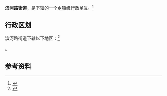 {{中国乡级行政区|62/03/02/001/000}}

'''滨河路街道'''，是{{PRC admin/fullname|62/03/02/001/000|3}}下辖的一个[[乡镇|乡镇]]级行政单位。<ref>{{PRC admin/ref sgc|{{PRC admin/parent|62/03/02/001/000}}}}</ref>

== 行政区划 ==

滨河路街道下辖以下地区：<ref>{{PRC admin/ref sgc|62/03/02/001/000}}</ref>

{{PRC admin/children|62/03/02/001/000}}。

== 参考资料 ==

{{reflist}}

{{行政区划小作品}}
{{PRC admin/navcat|62/03/02/001/000}}